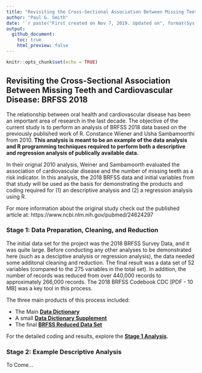 ---
title: "Revisiting the Cross-Sectional Association Between Missing Teeth and Cardiovascular Disease: BRFSS 2018"
author: "Paul G. Smith"
date: '`r paste("First created on Nov 7, 2019. Updated on", format(Sys.Date(),"%b %d, %Y"))`'
output: 
  github_document:
    toc: true
    html_preview: false
---

```{r setup, include=FALSE}
knitr::opts_chunk$set(echo = TRUE)
```


## Revisiting the Cross-Sectional Association Between Missing Teeth and Cardiovascular Disease: BRFSS 2018

The relationship between oral health and cardiovascular disease has been an important area of research in the last decade. The objective of the current study is to perform an analysis of BRFSS 2018 data based on the previously published work of R. Constance Wiener and Usha Sambamoorthi from 2010. **This analysis is meant to be an example of the data analysis and R programming techniques required to perform both a descriptive and regression analysis of publically available data.**

In their orignal 2010 analysis, Weiner and Sambamoorth evaluated the association of cardiovascular disease and the number of missing teeth as a risk indicator. In this analysis, the 2018 BRFSS data and initial variables from that study will be used as the basis for demonstrating the products and coding required for (1) an descriptive analysis and (2) a regression analysis using R.

For more information about the original study check out the published article at: https://www.ncbi.nlm.nih.gov/pubmed/24624297

### Stage 1: Data Preparation, Cleaning, and Reduction

The initial data set for the project was the 2018 BRFSS Survey Data, and it was quite large. Before conducting any other analyses to be demonstrated here (such as a desciptive analysis or regression analysis), the data needed some additonal cleaning and reduction. The final result was a data set of 52 variables (compared to the 275 variables in the total set). In addition, the number of records was reduced from over 440,000 records to approximately 266,000 records. The 2018 BRFSS Codebook CDC [PDF - 10 MB] was a key tool in this process.

The three main products of this process included:

- The Main **[Data Dictionary](../output/Data_Dictionary.xlsx)**
- A small **[Data Dictionary Supplement](../output/data_dictionary.txt)**
- The final **[BRFSS Reduced Data Set](../output/BRFSS.csv)**

For the detailed coding and results, explore the **[Stage 1 Analysis](preparing-the-data.md).**

### Stage 2: Example Descriptive Analysis

To Come…